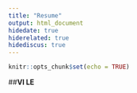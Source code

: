 ```yaml
---
title: "Resume"
output: html_document
hidedate: true
hiderelated: true
hidediscus: true
---
```


```r
knitr::opts_chunk$set(echo = TRUE)
```


##**VI LE**